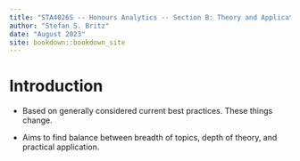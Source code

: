 ```yaml
--- 
title: "STA4026S -- Honours Analytics -- Section B: Theory and Applications of Supervised Learning"
author: "Stefan S. Britz"
date: "August 2023"
site: bookdown::bookdown_site
---
```


# Introduction

- Based on generally considered current best practices. These things change. 

- Aims to find balance between breadth of topics, depth of theory, and practical application.
